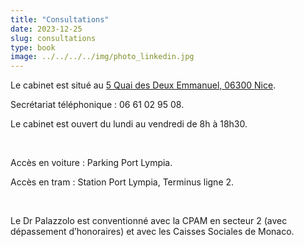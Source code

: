 ```yaml
---
title: "Consultations"
date: 2023-12-25
slug: consultations
type: book
image: ../../../../img/photo_linkedin.jpg
---
```


Le cabinet est situé au [5 Quai des Deux Emmanuel, 06300 Nice](https://www.google.com/maps/place//data=!4m2!3m1!1s0x12cddab8af34eef5:0xc661cf3ccb078d18?sa=X&ved=2ahUKEwib7uubsaqDAxVVVaQEHXB4Ce8Q4kB6BAgOEA).

Secrétariat téléphonique : 06 61 02 95 08.

Le cabinet est ouvert du lundi au vendredi de 8h à 18h30.

<br>


Accès en voiture : Parking Port Lympia.

Accès en tram : Station Port Lympia, Terminus ligne 2.

<br>


Le Dr Palazzolo est conventionné avec la CPAM en secteur 2 (avec dépassement d'honoraires)
et avec les Caisses Sociales de Monaco.
